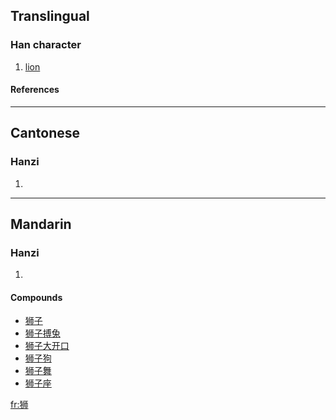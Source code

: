 {{see|獅}}

==Translingual==
===Han character===
{{Han char|rn=94|rad=犬|as=06|sn=9|four=|canj=大竹中中月 (KHLLB)}}
# [[lion]]
====References====
{{Han ref|kx=0711.101|hdz=21344.020|uh=72EE|ud=29422}}

----
==Cantonese==
===Hanzi===
{{yue-hanzi|jyut=|y=si1}}
# {{defn|Cantonese}}

----
==Mandarin==
===Hanzi===
{{cmn-hanzi|tra=獅|pin=[[shī]] (shi1)|wg=shih<sup>1</sup>}}
# {{defn|Mandarin}}

====Compounds====
*[[狮子]]
*[[狮子搏兔]]
*[[狮子大开口]]
*[[狮子狗]]
*[[狮子舞]]
*[[狮子座]]

[[fr:狮]]